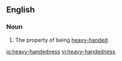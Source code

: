 ==English==
===Noun===
{{en-noun|-}}

#The property of being [[heavy-handed]].

[[io:heavy-handedness]]
[[vi:heavy-handedness]]